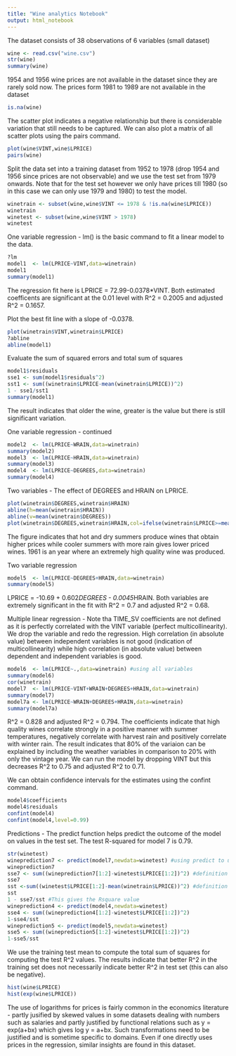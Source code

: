```yaml
---
title: "Wine analytics Notebook"
output: html_notebook
---
```


The dataset consists of 38 observations of 6 variables (small dataset)
```r
wine <- read.csv("wine.csv")
str(wine)
summary(wine)
```
1954 and 1956 wine prices are not available in the dataset since they are rarely sold now. The prices form 1981 to 1989 are not available in the dataset
```r
is.na(wine)
```
The scatter plot indicates a negative relationship but there is considerable variation that still needs to be captured. We can also plot a matrix of all scatter plots using the pairs command.
```r
plot(wine$VINT,wine$LPRICE)
pairs(wine)
```
Split the data set into a training dataset from 1952 to 1978 (drop 1954 and 1956 since prices are not observable) and we use the test set from 1979 onwards. Note that for the test set however we only have prices till 1980 (so in this case we can only use 1979 and 1980) to test the model.
```r
winetrain <- subset(wine,wine$VINT <= 1978 & !is.na(wine$LPRICE))
winetrain
winetest <- subset(wine,wine$VINT > 1978)
winetest
```
One variable regression - lm() is the basic command to fit a linear model to the data.
```r
?lm
model1  <- lm(LPRICE~VINT,data=winetrain)
model1
summary(model1)
```
The regression fit here is LPRICE = 72.99-0.0378*VINT. Both estimated coefficents are significant at the 0.01 level with R^2 = 0.2005 and adjusted R^2 = 0.1657.

Plot the best fit line with a slope of -0.0378.
```r
plot(winetrain$VINT,winetrain$LPRICE)
?abline
abline(model1)
```
Evaluate the sum of squared errors and total sum of squares
```r
model1$residuals
sse1 <- sum(model1$residuals^2)
sst1 <- sum((winetrain$LPRICE-mean(winetrain$LPRICE))^2)
1 - sse1/sst1
summary(model1)
```
The result indicates that older the wine, greater is the value but there is still significant variation.

One variable regression - continued
```r
model2  <- lm(LPRICE~WRAIN,data=winetrain)
summary(model2)
model3  <- lm(LPRICE~HRAIN,data=winetrain)
summary(model3)
model4  <- lm(LPRICE~DEGREES,data=winetrain)
summary(model4)
```
Two variables - The effect of DEGREES and HRAIN on LPRICE.
```r
plot(winetrain$DEGREES,winetrain$HRAIN)
abline(h=mean(winetrain$HRAIN))
abline(v=mean(winetrain$DEGREES))
plot(winetrain$DEGREES,winetrain$HRAIN,col=ifelse(winetrain$LPRICE>=mean(winetrain$LPRICE),"red","black"))
```
The figure indicates that hot and dry summers produce wines that obtain higher prices while cooler summers with more rain gives lower priced wines. 1961 is an year where an extremely high quality wine was produced.

Two variable regression
```r
model5  <- lm(LPRICE~DEGREES+HRAIN,data=winetrain)
summary(model5)
```
LPRICE = -10.69 + 0.602*DEGREES - 0.0045*HRAIN. Both variables are extremely significant in the fit with R^2 = 0.7 and adjusted R^2 = 0.68.

Multiple linear regression - Note tha TIME_SV coefficients are not defined as it is perfectly correlated with the VINT variable (perfect multicollinearity). We drop the variable and redo the regression. High correlation (in absolute value) between independent variables is not good (indication of multicollinearity) while high correlation (in absolute value) between dependent and independent variables is good.
```r
model6  <- lm(LPRICE~.,data=winetrain) #using all variables
summary(model6)
cor(winetrain)
model7  <- lm(LPRICE~VINT+WRAIN+DEGREES+HRAIN,data=winetrain)
summary(model7)
model7a <- lm(LPRICE~WRAIN+DEGREES+HRAIN,data=winetrain)
summary(model7a)
```
R^2 = 0.828 and adjusted R^2 = 0.794. The coefficients indicate that high quality wines correlate strongly in a positive manner with summer temperatures, negatively correlate with harvest rain and positively correlate with winter rain. The result indicates that 80% of the variaion can be explained by including the weather variables in comparison to 20% with only the vintage year. We can run the model by dropping VINT but this decreases R^2 to 0.75 and adjusted R^2 to 0.71.

We can obtain confidence intervals for the estimates using the confint command.
```r
model4$coefficients
model4$residuals
confint(model4)
confint(model4,level=0.99)
```
Predictions - The predict function helps predict the outcome of the model on values in the test set. The test R-squared for model 7 is 0.79.
```r
str(winetest)
wineprediction7 <- predict(model7,newdata=winetest) #using predict to use model on test data
wineprediction7
sse7 <- sum((wineprediction7[1:2]-winetest$LPRICE[1:2])^2) #definition of SSE
sse7
sst <-sum((winetest$LPRICE[1:2]-mean(winetrain$LPRICE))^2) #definition of SST. Note that we are using the avg of the training set for the y bar
sst
1 - sse7/sst #This gives the Rsquare value
wineprediction4 <- predict(model4,newdata=winetest)
sse4 <- sum((wineprediction4[1:2]-winetest$LPRICE[1:2])^2)
1-sse4/sst
wineprediction5 <- predict(model5,newdata=winetest)
sse5 <- sum((wineprediction5[1:2]-winetest$LPRICE[1:2])^2)
1-sse5/sst
```
We use the training test mean to compute the total sum of squares for computing the test R^2 values. The results indicate that better R^2 in the training set does not necessarily indicate better R^2 in test set (this can also be negative). 
```r
hist(wine$LPRICE)
hist(exp(wine$LPRICE))
```
The use of logarithms for prices is fairly common in the economics literature - partly jusified by skewed values in some datasets dealing with numbers such as salaries and partly justified by functional relations such as y = exp(a+bx) which gives log y = a+bx. Such transformations need to be justified and is sometime specific to domains. Even if one directly uses prices in the regression, similar insights are found in this dataset. 
